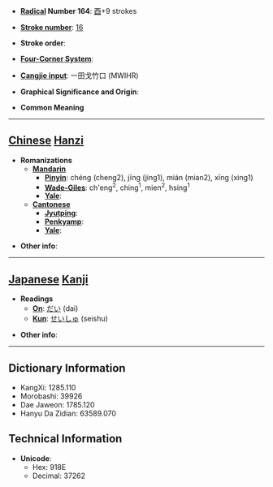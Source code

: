* '''[[Wiktionary:Chinese radical index| Radical]] Number 164''': [[Wiktionary:Chinese radical index 酉|酉]]+9 strokes

* '''[[Wiktionary:Chinese total strokes index|Stroke number]]''': [[Wiktionary:Chinese total strokes index 16|16]]

* '''Stroke order''': 

* '''[[Wiktionary:Chinese four corner index|Four-Corner System]]''': 

* '''[[Wiktionary:Chinese Cangjie index|Cangjie input]]''': 一田戈竹口 (MWIHR)

* '''Graphical Significance and Origin''': 

* '''Common Meaning'''

----

== [[Chinese]] [[Hanzi]] ==

* '''Romanizations'''
** '''[[Mandarin]]'''
*** '''[[Pinyin]]''': chéng (cheng2), jīng (jing1), mián (mian2), xīng (xing1)
*** '''[[Wade-Giles]]''': ch'eng<sup>2</sup>, ching<sup>1</sup>, mien<sup>2</sup>, hsing<sup>1</sup>
*** '''[[Yale]]''': 
** '''[[Cantonese]]'''
*** '''[[Jyutping]]''':
*** '''[[Penkyamp]]''': 
*** '''[[Yale]]''': 

* '''Other info''': 

----

== [[Japanese]] [[Kanji]] ==

* '''Readings'''
** '''[[On]]''': [[だい]] (dai)
** '''[[Kun]]''': [[せいしゅ]] (seishu)

* '''Other info''':  

----

== Dictionary Information ==

* KangXi: 1285.110
* Morobashi: 39926
* Dae Jaweon: 1785.120
* Hanyu Da Zidian: 63589.070

== Technical Information ==

* '''Unicode''':
** Hex: 918E
** Decimal: 37262